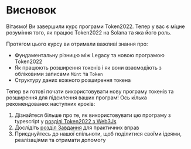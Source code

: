 
# Висновок

Вітаємо! Ви завершили курс програми Token2022. Тепер у вас є міцне розуміння того, як працює Token2022 на Solana та яка його роль.

<ArticleSection name="Що ви вивчили" id="what-you-learned" level="h2" />

Протягом цього курсу ви отримали важливі знання про:
- Фундаментальну різницю між Legacy та новою програмою Token2022
- Як працюють розширення токенів і як вони взаємодіють з обліковими записами `Mint` та `Token`
- Структуру даних кожного розширення токена

<ArticleSection name="Наступні кроки" id="next-steps" level="h2" />

Тепер ви готові почати використовувати нову програму токенів та розширення для підсилення ваших програм! Ось кілька рекомендованих наступних кроків:

1. Дізнайтеся більше про те, як використовувати цю програму з typescript у [розділі Token2022 з Web3Js](/uk/courses/token-2022-with-web3js)
2. Дослідіть [розділ Завдання](/uk/challenges) для практичних вправ
3. Приєднуйтесь до нашої спільноти, щоб поділитися своїми ідеями, реалізаціями та отримати допомогу

